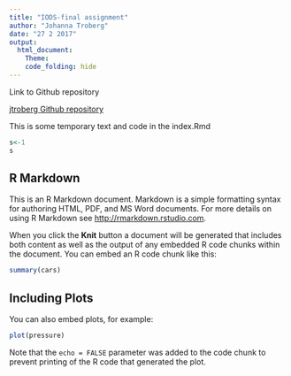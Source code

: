 ```yaml
---
title: "IODS-final assignment"
author: "Johanna Troberg"
date: "27 2 2017"
output: 
  html_document:
    Theme:
    code_folding: hide
---
```

Link to Github repository 

[jtroberg Github repository](https://github.com/*your_github_username*/IODS-final)

This is some temporary text and code in the index.Rmd
```r
s<-1
s
```
## R Markdown

This is an R Markdown document. Markdown is a simple formatting syntax for authoring HTML, PDF, and MS Word documents. For more details on using R Markdown see <http://rmarkdown.rstudio.com>.

When you click the **Knit** button a document will be generated that includes both content as well as the output of any embedded R code chunks within the document. You can embed an R code chunk like this:

```r
summary(cars)
```

## Including Plots

You can also embed plots, for example:

```r
plot(pressure)
```

Note that the `echo = FALSE` parameter was added to the code chunk to prevent printing of the R code that generated the plot.
